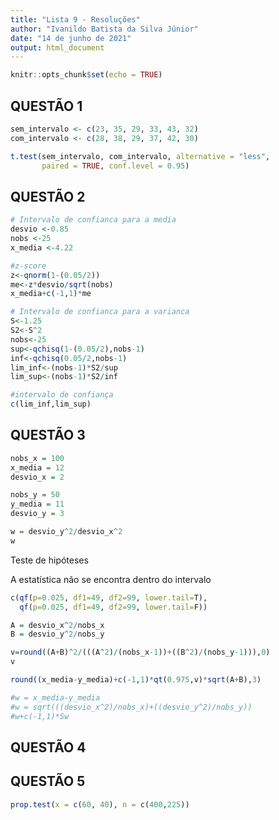 ---
title: "Lista 9 - Resoluções"
author: "Ivanildo Batista da Silva Júnior"
date: "14 de junho de 2021"
output: html_document
---

```{r setup, include=FALSE}
knitr::opts_chunk$set(echo = TRUE)
```

## QUESTÃO 1

```{r}
sem_intervalo <- c(23, 35, 29, 33, 43, 32)
com_intervalo <- c(28, 38, 29, 37, 42, 30)
```

```{r}
t.test(sem_intervalo, com_intervalo, alternative = "less",
       paired = TRUE, conf.level = 0.95)
```

## QUESTÃO 2

```{r}
# Intervalo de confianca para a media
desvio <-0.85
nobs <-25
x_media <-4.22

#z-score
z<-qnorm(1-(0.05/2))
me<-z*desvio/sqrt(nobs)
x_media+c(-1,1)*me
```

```{r}
# Intervalo de confianca para a varianca
S<-1.25
S2<-S^2
nobs<-25
sup<-qchisq(1-(0.05/2),nobs-1)
inf<-qchisq(0.05/2,nobs-1)
lim_inf<-(nobs-1)*S2/sup
lim_sup<-(nobs-1)*S2/inf

#intervalo de confiança
c(lim_inf,lim_sup)
```

## QUESTÃO 3

```{r}

nobs_x = 100
x_media = 12
desvio_x = 2

nobs_y = 50
y_media = 11
desvio_y = 3
```

```{r}
w = desvio_y^2/desvio_x^2
w
```

Teste de hipóteses

A estatística não se encontra dentro do intervalo
```{r}
c(qf(p=0.025, df1=49, df2=99, lower.tail=T),
  qf(p=0.025, df1=49, df2=99, lower.tail=F))
```




```{r}
A = desvio_x^2/nobs_x
B = desvio_y^2/nobs_y
```

```{r}
v=round((A+B)^2/(((A^2)/(nobs_x-1))+((B^2)/(nobs_y-1))),0)
v
```


```{r}
round((x_media-y_media)+c(-1,1)*qt(0.975,v)*sqrt(A+B),3)
```


```{r}
#w = x_media-y_media
#w = sqrt(((desvio_x^2)/nobs_x)+((desvio_y^2)/nobs_y))
#w+c(-1,1)*Sw
```

## QUESTÃO 4




## QUESTÃO 5

```{r}
prop.test(x = c(60, 40), n = c(400,225))
```




